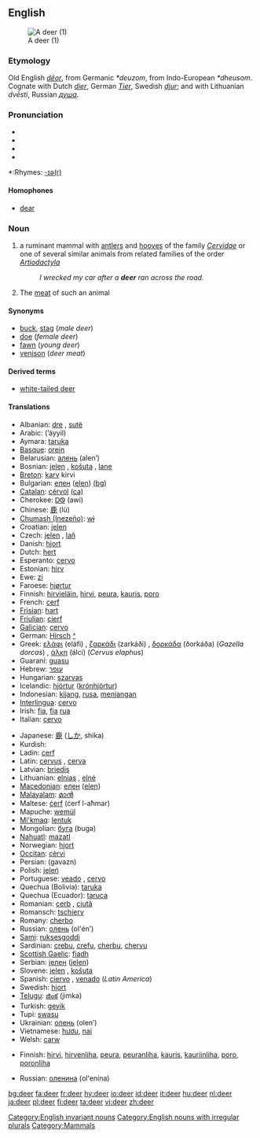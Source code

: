{{wikipedia|dab=deer (disambiguation)|deer}}
==English==
[[Image:Deer_in_Glenfinnan.jpg|thumb|A deer (1)]]

===Etymology===
Old English ''[[deor|dēor]]'', from Germanic ''*deuzom'', from Indo-European ''*dheusom''.  Cognate with Dutch ''[[dier]]'', German ''[[Tier]]'', Swedish ''[[djur]]''; and with Lithuanian ''dvēsti'', Russian ''[[душа]]''.

===Pronunciation===
* {{AHD|dîr}}
* {{IPA|/dɪə(r)/}}
* {{SAMPA|/dI@(r)/}}
*{{audio|en-us-deer.ogg|Audio (US)}}

*:Rhymes: [[Rhymes:English:-ɪə(r)|-ɪə(r)]]

====Homophones====
*[[dear]]

===Noun===
{{en-noun|deer}}
{{wikipedia}}

# {{context|zoology}} a ruminant mammal with [[antler]]s and [[hoof|hooves]] of the family ''[[Cervidae]]'' or one of several similar animals from related families of the order ''[[Artiodactyla]]''
#:''I wrecked my car after a '''deer''' ran across the road.''
# The [[meat]] of such an animal

====Synonyms====
*[[buck]], [[stag]] (''male deer'')
*[[doe]] (''female deer'')
*[[fawn]] (''young deer'')
*[[venison]] (''deer meat'')

====Derived terms====
*[[white-tailed deer]]

====Translations====
{{trans-top|the animal}}
*Albanian: [[dre]] {{m}}, [[sutë]] {{f}}
*Arabic: {{ARchar|[[ايل|أيّل]]}} (’áyyil) {{m}}
*Aymara: [[taruka]]
*[[Basque]]: [[orein]]
*Belarusian: [[алень]] (alen’) {{m}}
*Bosnian: [[jelen]] {{m}}, [[košuta]] {{f}}, [[lane]] {{n}}
*[[Breton]]: [[karv]] {{f}} kirvi {{p}}
*Bulgarian: [[елен]] ([[elen]]) [[:bg:елен|(bg)]]
*[[Catalan]]: [[cérvol]] {{m}} [[:ca:cérvol|(ca)]]
*Cherokee: [[ᎠᏫ]] (awi)
*Chinese: [[鹿]] (lù)
*[[Chumash (Inezeño)]]: [[wɨ]]
*Croatian: [[jelen]] {{m}}
*Czech: [[jelen]] {{m}}, [[laň]] {{f}}
*Danish: [[hjort]]
*Dutch: [[hert]] {{n}}
*Esperanto: [[cervo]]
*Estonian: [[hirv]]
*Ewe: [[zi]] {{n}}
*Faroese: [[hjørtur]]
*Finnish: [[hirvieläin]], [[hirvi]], [[peura]], [[kauris]], [[poro]]
*French: [[cerf]] {{m}}
*[[Frisian]]: [[hart]]
*[[Friulian]]: [[cierf]]
*[[Galician]]: [[cervo]]
*German: [[Hirsch]] {{m}} [[:de:Hirsch|^]]
*Greek: [[ελάφι]] (eláfi) {{n}}, [[ζαρκάδι]] (zarkáði) {{n}}, [[δορκάδα]] (ðorkáða) (''Gazella dorcas'') {{f}}, [[άλκη]] (álci) (''Cervus elaphus'') {{f}}
*Guaraní: [[guasu]]
*Hebrew: [[עופר]] {{m}}
*Hungarian: [[szarvas]]
*Icelandic: [[hjörtur]] ([[krónhjörtur]])
*Indonesian: [[kijang]], [[rusa]], [[menjangan]]
*[[Interlingua]]: [[cervo]]
*Irish: [[fia]], [[fia]] [[rua]]
*Italian: [[cervo]] {{m}}
{{trans-mid}}
*Japanese: [[鹿]] ([[しか]], shika)
*Kurdish: {{KUchar|[[ئاسک]]}}
*Ladin: [[cerf]]
*Latin: [[cervus]] {{m}}, [[cerva]] {{f}}
*Latvian: [[briedis]]
*Lithuanian: [[elnias]] {{m}}, [[elnė]] {{f}}
*[[Macedonian]]: [[елен]] ([[elen]])
*[[Malayalam]]: [[മാൻ]]
*Maltese: [[ċerf]] (ċerf l-aħmar)
*Mapuche: [[wemül]]
*[[Mi'kmaq]]: [[lentuk]]
*Mongolian: [[буга]] (buga)
*[[Nahuatl]]: [[mazatl]]
*Norwegian: [[hjort]]
*[[Occitan]]: [[cèrvi]]
*Persian: {{FAchar|[[گوزن]]}} (gavazn)
*Polish: [[jeleń]] {{m}}
*Portuguese: [[veado]] {{m}}, [[cervo]] {{m}}
*Quechua (Bolivia): [[taruka]]
*Quechua (Ecuador): [[taruca]]
*Romanian: [[cerb]] {{m}}, [[ciută]] {{f}}
*Romansch: [[tschierv]]
*Romany: [[cherbo]] {{m}}
*Russian: [[олень]] (ol'én’) {{m}}
*[[Sami]]: [[ruksesgoddi]]
*Sardinian: [[crebu]], [[crefu]], [[cherbu]], [[chervu]]
*[[Scottish Gaelic]]: [[fiadh]]
*Serbian: [[jелен]] ([[jelen]]) {{m}}
*Slovene: [[jelen]] {{m}}, [[košuta]] {{f}}
*Spanish: [[ciervo]] {{m}}, [[venado]] {{m}} (''Latin America'')
*Swedish: [[hjort]]
*[[Telugu]]: [[జింక]] (jimka)
*Turkish: [[geyik]]
*Tupi: [[swasu]]
*Ukrainian: [[олень]] (olen’) {{m}}
*Vietnamese: [[hươu]], [[nai]]
*Welsh: [[carw]]
{{trans-bottom}}

{{trans-top|meat from the animal}}
*Finnish: [[hirvi]], [[hirvenliha]], [[peura]], [[peuranliha]], [[kauris]], [[kauriinliha]], [[poro]], [[poronliha]]
{{trans-mid}}
*Russian: [[оленина]] (ol'enína) {{m}}
{{trans-bottom}}

[[Category:English invariant nouns]]
[[Category:English nouns with irregular plurals]]
[[Category:Mammals]]

[[bg:deer]]
[[fa:deer]]
[[fr:deer]]
[[hy:deer]]
[[io:deer]]
[[id:deer]]
[[it:deer]]
[[hu:deer]]
[[nl:deer]]
[[ja:deer]]
[[pl:deer]]
[[fi:deer]]
[[ta:deer]]
[[vi:deer]]
[[zh:deer]]